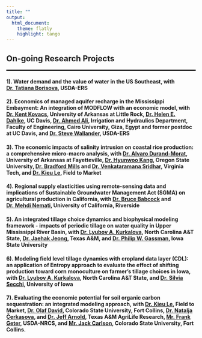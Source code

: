 ```yaml
---
title: ""
output: 
  html_document:
    theme: flatly
    highlight: tango
---
```


<!-- <link rel="stylesheet" href="style.css" type="text/css"> -->

<!-- <style> -->
<!-- body { -->
<!-- text-align: justify} -->
<!-- </style> -->

## **On-going Research Projects**
<hr style="border:1px solid black"> <!-- add black line -->


#### 1). Water demand and the value of water in the US Southeast, with [Dr. Tatiana Borisova](https://www.ers.usda.gov/authors/ers-staff-directory/tatiana-borisova), USDA-ERS


#### 2). Economics of managed aquifer recharge in the Mississippi Embayment: An integration of MODFLOW with an economic model, with [Dr. Kent Kovacs ](https://ualr.edu/cbhhs/faculty/dr-kent-kovacs/), University of Arkansas at Little Rock, [Dr. Helen E. Dahlke](https://dahlke.ucdavis.edu/about/), UC Davis, [Dr. Ahmed Ali](https://orcid.org/0000-0002-8991-5180), Irrigation and Hydraulics Department, Faculty of Engineering, Cairo University, Giza, Egypt and former postdoc at UC Davis, and [Dr. Steve Wallander](https://www.ers.usda.gov/authors/ers-staff-directory/steven-wallander), USDA-ERS


#### 3). The economic impacts of salinity intrusion on coastal rice production: a comprehensive micro-macro analysis, with [Dr. Alvaro Durand-Morat](https://agribusiness.uark.edu/directory/index/uid/adurand/name/Alvaro+Durand-Morat/), University of Arkansas at Fayetteville, [Dr. Hyunwoo Kang](https://scholar.google.com/citations?user=D43NLY8AAAAJ&hl=en), Oregon State University, [Dr. Bradford Mills](https://aaec.vt.edu/people/faculty/mills-bradford.html) and [Dr. Venkataramana Sridhar](https://www.bse.vt.edu/people/faculty/venkat-sridhar.html), Virginia Tech, and [Dr. Kieu Le](https://fieldtomarket.org/the-alliance/our-staff/), Field to Market


#### 4). Regional supply elasticities using remote-sensing data and implications of Sustainable Groundwater Management Act (SGMA) on agricultural production in California, with [Dr. Bruce Babcock](https://profiles.ucr.edu/app/home/profile/babcockb) and [Dr. Mehdi Nemati](https://profiles.ucr.edu/app/home/profile/mehdin), University of California, Riverside


#### 5). An integrated tillage choice dynamics and biophysical modeling framework - impacts of periodic tillage on water quality in Upper Mississippi River Basin, with [Dr. Lyubov A. Kurkalova](https://www.ncat.edu/employee-bio.php?directoryID=1629715345), North Carolina A&T State, [Dr. Jaehak Jeong](https://blackland.tamu.edu/people/research/scientists/jeong-jaehak/), Texas A&M, and [Dr. Philip W. Gassman](https://www.card.iastate.edu/people/philip-gassman), Iowa State University


#### 6). Modeling field level tillage dynamics with cropland data layer (CDL): an application of Entropy approach to evaluate the effect of shifting production toward corn monoculture on farmer’s tillage choices in Iowa, with [Dr. Lyubov A. Kurkalova](https://www.ncat.edu/employee-bio.php?directoryID=1629715345), North Carolina A&T State, and [Dr. Silvia Secchi](https://geography.uiowa.edu/people/silvia-secchi), University of Iowa


#### 7). Evaluating the economic potential for soil organic carbon sequestration: an integrated modeling approach, with [Dr. Kieu Le](https://fieldtomarket.org/the-alliance/our-staff/), Field to Market, [Dr. Olaf David](https://www.engr.colostate.edu/ce/people/olaf-david/), Colorado State University, Fort Collins, [Dr. Natalja Čerkasova](https://blackland.tamu.edu/people/research/scientists/cerkasova-natalja/), and [Dr. Jeff Arnold](https://www.ars.usda.gov/plains-area/temple-tx/grassland-soil-and-water-research-laboratory/people/jeffrey-arnold/), Texas A&M AgriLife Research, [Mr. Frank Geter](https://www.ars.usda.gov/southeast-area/oxford-ms/national-sedimentation-laboratory/water-quality-and-ecology-research/news/awardsrecognition/visitors/), USDA-NRCS, and [Mr. Jack Carlson](https://www.engr.colostate.edu/ce/people/jack-carlson/), Colorado State University, Fort Collins.          

